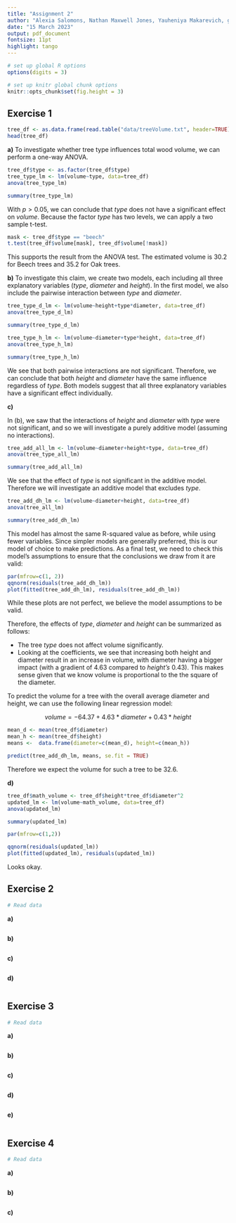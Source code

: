 ```yaml
---
title: "Assignment 2"
author: "Alexia Salomons, Nathan Maxwell Jones, Yauheniya Makarevich, group 71"
date: "15 March 2023"
output: pdf_document
fontsize: 11pt
highlight: tango
---
```


```r
# set up global R options
options(digits = 3)

# set up knitr global chunk options
knitr::opts_chunk$set(fig.height = 3)
```


## Exercise 1

```r
tree_df <- as.data.frame(read.table("data/treeVolume.txt", header=TRUE))
head(tree_df)
```

**a)** 
To investigate whether tree type influences total wood volume, we can perform a one-way ANOVA.
```r
tree_df$type <- as.factor(tree_df$type)
tree_type_lm <- lm(volume~type, data=tree_df)
anova(tree_type_lm)
```
```r
summary(tree_type_lm)
```
With $p > 0.05$, we can conclude that *type* does not have a significant effect on *volume*. Because the factor *type* has two levels, we can apply a two sample t-test.
```r
mask <- tree_df$type == "beech"
t.test(tree_df$volume[mask], tree_df$volume[!mask])
```
This supports the result from the ANOVA test. The estimated volume is 30.2 for Beech trees and 35.2 for Oak trees.

**b)** 
To investigate this claim, we create two models, each including all three explanatory variables (*type*, *diameter* and *height*). In the first model, we also include the pairwise interaction between *type* and *diameter*.
```r
tree_type_d_lm <- lm(volume~height+type*diameter, data=tree_df)
anova(tree_type_d_lm)
```

```r
summary(tree_type_d_lm)
```


```r
tree_type_h_lm <- lm(volume~diameter+type*height, data=tree_df)
anova(tree_type_h_lm)
```

```r
summary(tree_type_h_lm)
```

We see that both pairwise interactions are not significant. Therefore, we can conclude that both *height* and *diameter* have the same influence regardless of *type*. Both models suggest that all three explanatory variables have a significant effect individually.

**c)** 

In (b), we saw that the interactions of *height* and *diameter* with *type* were not significant, and so we will investigate a purely additive model (assuming no interactions).

```r
tree_add_all_lm <- lm(volume~diameter+height+type, data=tree_df)
anova(tree_type_all_lm)
```
```r
summary(tree_add_all_lm)
```

We see that the effect of *type* is not significant in the additive model. Therefore we will investigate an additive model that excludes *type*.

```r
tree_add_dh_lm <- lm(volume~diameter+height, data=tree_df)
anova(tree_all_lm)
```
```r
summary(tree_add_dh_lm)
```
This model has almost the same R-squared value as before, while using fewer variables. Since simpler models are generally preferred, this is our model of choice to make predictions. As a final test, we need to check this model's assumptions to ensure that the conclusions we draw from it are valid:

```r
par(mfrow=c(1, 2))
qqnorm(residuals(tree_add_dh_lm))
plot(fitted(tree_add_dh_lm), residuals(tree_add_dh_lm))
```
While these plots are not perfect, we believe the model assumptions to be valid. 

Therefore, the effects of *type*, *diameter* and *height* can be summarized as follows:

* The tree *type* does not affect volume significantly.
* Looking at the coefficients, we see that increasing both height and diameter result in an increase in volume, with diameter having a bigger impact (with a gradient of 4.63 compared to *height's* 0.43). This makes sense given that we know volume is proportional to the the square of the diameter.

To predict the volume for a tree with the overall average diameter and height, we can use the following linear regression model:

$$volume = -64.37 + 4.63 * diameter + 0.43 * height$$
```r
mean_d <- mean(tree_df$diameter)
mean_h <- mean(tree_df$height)
means <-  data.frame(diameter=c(mean_d), height=c(mean_h))

predict(tree_add_dh_lm, means, se.fit = TRUE)
```
Therefore we expect the volume for such a tree to be 32.6.

**d)** 

```r
tree_df$math_volume <- tree_df$height*tree_df$diameter^2
updated_lm <- lm(volume~math_volume, data=tree_df)
anova(updated_lm)
```

```r
summary(updated_lm)
```
```r
par(mfrow=c(1,2))

qqnorm(residuals(updated_lm))
plot(fitted(updated_lm), residuals(updated_lm))
```

Looks okay.

## Exercise 2

```r
# Read data
```

**a)** 

```r

```

**b)** 

```r

```

**c)** 

```r

```

**d)** 

```r

```

## Exercise 3

```r
# Read data
```

**a)** 

```r

```

**b)** 

```r

```

**c)** 

```r

```

**d)** 

```r

```

**e)** 

```r

```

## Exercise 4

```r
# Read data
```

**a)** 

```r

```

**b)** 

```r

```

**c)** 

```r

```

